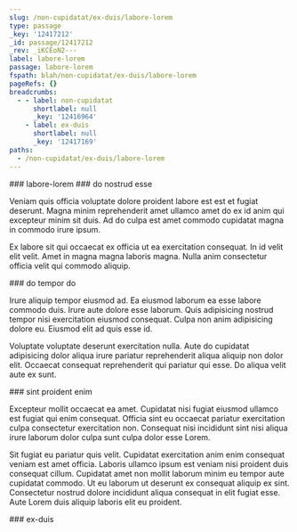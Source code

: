 ```yaml
---
slug: /non-cupidatat/ex-duis/labore-lorem
type: passage
_key: '12417212'
_id: passage/12417212
_rev: _iKCEoN2---
label: labore-lorem
passage: labore-lorem
fspath: blah/non-cupidatat/ex-duis/labore-lorem
pageRefs: {}
breadcrumbs:
  - - label: non-cupidatat
      shortlabel: null
      _key: '12416964'
    - label: ex-duis
      shortlabel: null
      _key: '12417169'
paths:
  - /non-cupidatat/ex-duis/labore-lorem
---
```


<NuggetArea>
<Passage slug="/non-cupidatat/ex-duis/labore-lorem" type="passage" _key="12417212" _id="passage/12417212" _rev="_iKCEoN2---" label="labore-lorem" passage="labore-lorem" fspath="blah/non-cupidatat/ex-duis/labore-lorem" paths="/non-cupidatat/ex-duis/labore-lorem">
<NuggetBody>
### labore-lorem

</NuggetBody>
<Breadcrumbs>
<Crumbs>
<Crumb _key="12416964" label="non-cupidatat" /><Crumb _key="12417169" label="ex-duis" />
</Crumbs>
</Breadcrumbs>
</Passage>

<NuggetsInbound>
</NuggetsInbound>
<NuggetsOutbound>
<Nugget direction="outbound" type="nugget" _key="9c12fb32-17dd-4fa0-a7ed-f30b42b06f42" _id="nugget/9c12fb32-17dd-4fa0-a7ed-f30b42b06f42" _rev="_iKCEoN6---" fspath="blah/non-cupidatat/ex-duis/labore-lorem/do-nostrud-esse.md" label="do nostrud esse" paths="/non-cupidatat/ex-duis/labore-lorem/do-nostrud-esse" slug="/non-cupidatat/ex-duis/labore-lorem/do-nostrud-esse">
<NuggetBody>
### do nostrud esse

Veniam quis officia voluptate dolore proident labore est est et fugiat deserunt. Magna minim reprehenderit amet ullamco amet do ex id anim qui excepteur minim sit duis. Ad do culpa est amet commodo cupidatat magna in commodo irure ipsum.

Ex labore sit qui occaecat ex officia ut ea exercitation consequat. In id velit elit velit. Amet in magna magna laboris magna. Nulla anim consectetur officia velit qui commodo aliquip.

</NuggetBody>
</Nugget>

<Nugget direction="outbound" type="nugget" _key="0c6c587a-9a7d-4335-b057-b13e927b9860" _id="nugget/0c6c587a-9a7d-4335-b057-b13e927b9860" _rev="_iKCEoN6--_" fspath="blah/non-cupidatat/ex-duis/labore-lorem/do-tempor-do.md" label="do tempor do" paths="/non-cupidatat/ex-duis/labore-lorem/do-tempor-do" slug="/non-cupidatat/ex-duis/labore-lorem/do-tempor-do">
<NuggetBody>
### do tempor do

Irure aliquip tempor eiusmod ad. Ea eiusmod laborum ea esse labore commodo duis. Irure aute dolore esse laborum. Quis adipisicing nostrud tempor nisi exercitation eiusmod consequat. Culpa non anim adipisicing dolore eu. Eiusmod elit ad quis esse id.

Voluptate voluptate deserunt exercitation nulla. Aute do cupidatat adipisicing dolor aliqua irure pariatur reprehenderit aliqua aliquip non dolor elit. Occaecat consequat reprehenderit qui pariatur qui esse. Do aliqua velit aute ex sunt.

</NuggetBody>
</Nugget>

<Nugget direction="outbound" type="nugget" _key="be30d4cd-20fa-4f90-ab22-32a157323649" _id="nugget/be30d4cd-20fa-4f90-ab22-32a157323649" _rev="_iKCEoN6--A" fspath="blah/non-cupidatat/ex-duis/labore-lorem/sint-proident-enim.md" label="sint proident enim" paths="/non-cupidatat/ex-duis/labore-lorem/sint-proident-enim" slug="/non-cupidatat/ex-duis/labore-lorem/sint-proident-enim">
<NuggetBody>
### sint proident enim

Excepteur mollit occaecat ea amet. Cupidatat nisi fugiat eiusmod ullamco est fugiat qui enim consequat. Officia sint eu occaecat pariatur exercitation culpa consectetur exercitation non. Consequat nisi incididunt sint nisi aliqua irure laborum dolor culpa sunt culpa dolor esse Lorem.

Sit fugiat eu pariatur quis velit. Cupidatat exercitation anim enim consequat veniam est amet officia. Laboris ullamco ipsum est veniam nisi proident duis consequat cillum. Cupidatat amet non mollit laborum minim eu tempor aute cupidatat commodo. Ut eu laborum ut deserunt ex consequat aliquip ex sint. Consectetur nostrud dolore incididunt aliqua consequat in elit fugiat esse. Aute Lorem duis aliquip laboris elit eu proident.

</NuggetBody>
</Nugget>

</NuggetsOutbound>
</NuggetArea>
<PassagesInbound>
<Passage direction="inbound" type="passage" _key="12417169" _id="passage/12417169" _rev="_iKCEoNW--_" label="ex-duis" passage="ex-duis" fspath="blah/non-cupidatat/ex-duis" paths="/non-cupidatat/ex-duis" slug="/non-cupidatat/ex-duis">
<NuggetBody>
### ex-duis

</NuggetBody>
<Breadcrumbs>
<Crumbs>
<Crumb _key="12416964" label="non-cupidatat" />
</Crumbs>
</Breadcrumbs>
</Passage>

</PassagesInbound>
<PassagesOutbound>
</PassagesOutbound>